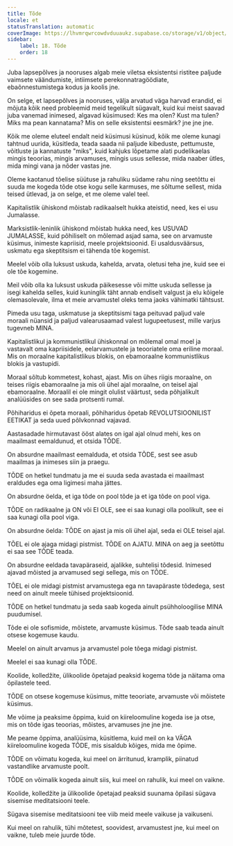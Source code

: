 ```yaml
---
title: Tõde
locale: et
statusTranslation: automatic
coverImage: https://lhvmrqwrcowdvduuaukz.supabase.co/storage/v1/object/public/strapi-uploads/small_cover-educacion-fundamental.webp-2d51a7828a2b1309555be27f7e2a61a0.webp
sidebar:
    label: 18. Tõde
    order: 18
---
```

Juba lapsepõlves ja nooruses algab meie viletsa eksistentsi ristitee paljude vaimsete väändumiste, intiimsete perekonnatragöödiate, ebaõnnestumistega kodus ja koolis jne.

On selge, et lapsepõlves ja nooruses, välja arvatud väga harvad erandid, ei mõjuta kõik need probleemid meid tegelikult sügavalt, kuid kui meist saavad juba vanemad inimesed, algavad küsimused: Kes ma olen? Kust ma tulen? Miks ma pean kannatama? Mis on selle eksistentsi eesmärk? jne jne jne.

Kõik me oleme eluteel endalt neid küsimusi küsinud, kõik me oleme kunagi tahtnud uurida, küsitleda, teada saada nii paljude kibeduste, pettumuste, võitluste ja kannatuste "miks", kuid kahjuks lõpetame alati pudelikaelas mingis teoorias, mingis arvamuses, mingis usus sellesse, mida naaber ütles, mida mingi vana ja nõder vastas jne.

Oleme kaotanud tõelise süütuse ja rahuliku südame rahu ning seetõttu ei suuda me kogeda tõde otse kogu selle karmuses, me sõltume sellest, mida teised ütlevad, ja on selge, et me oleme valel teel.

Kapitalistlik ühiskond mõistab radikaalselt hukka ateistid, need, kes ei usu Jumalasse.

Marksistlik-leninlik ühiskond mõistab hukka need, kes USUVAD JUMALASSE, kuid põhiliselt on mõlemad asjad sama, see on arvamuste küsimus, inimeste kapriisid, meele projektsioonid. Ei usaldusväärsus, uskmatu ega skeptitsism ei tähenda tõe kogemist.

Meelel võib olla luksust uskuda, kahelda, arvata, oletusi teha jne, kuid see ei ole tõe kogemine.

Meil võib olla ka luksust uskuda päikesesse või mitte uskuda sellesse ja isegi kahelda selles, kuid kuninglik täht annab endiselt valgust ja elu kõigele olemasolevale, ilma et meie arvamustel oleks tema jaoks vähimatki tähtsust.

Pimeda usu taga, uskmatuse ja skeptitsismi taga peituvad paljud vale moraali nüansid ja paljud valearusaamad valest lugupeetusest, mille varjus tugevneb MINA.

Kapitalistlikul ja kommunistlikul ühiskonnal on mõlemal omal moel ja vastavalt oma kapriisidele, eelarvamustele ja teooriatele oma eriline moraal. Mis on moraalne kapitalistlikus blokis, on ebamoraalne kommunistlikus blokis ja vastupidi.

Moraal sõltub kommetest, kohast, ajast. Mis on ühes riigis moraalne, on teises riigis ebamoraalne ja mis oli ühel ajal moraalne, on teisel ajal ebamoraalne. Moraalil ei ole mingit olulist väärtust, seda põhjalikult analüüsides on see sada protsenti rumal.

Põhiharidus ei õpeta moraali, põhiharidus õpetab REVOLUTSIOONILIST EETIKAT ja seda uued põlvkonnad vajavad.

Aastasadade hirmutavast ööst alates on igal ajal olnud mehi, kes on maailmast eemaldunud, et otsida TÕDE.

On absurdne maailmast eemalduda, et otsida TÕDE, sest see asub maailmas ja inimeses siin ja praegu.

TÕDE on hetkel tundmatu ja me ei suuda seda avastada ei maailmast eraldudes ega oma ligimesi maha jättes.

On absurdne öelda, et iga tõde on pool tõde ja et iga tõde on pool viga.

TÕDE on radikaalne ja ON või EI OLE, see ei saa kunagi olla poolikult, see ei saa kunagi olla pool viga.

On absurdne öelda: TÕDE on ajast ja mis oli ühel ajal, seda ei OLE teisel ajal.

TÕEL ei ole ajaga midagi pistmist. TÕDE on AJATU. MINA on aeg ja seetõttu ei saa see TÕDE teada.

On absurdne eeldada tavapäraseid, ajalikke, suhtelisi tõdesid. Inimesed ajavad mõisted ja arvamused segi sellega, mis on TÕDE.

TÕEL ei ole midagi pistmist arvamustega ega nn tavapäraste tõdedega, sest need on ainult meele tühised projektsioonid.

TÕDE on hetkel tundmatu ja seda saab kogeda ainult psühholoogilise MINA puudumisel.

Tõde ei ole sofismide, mõistete, arvamuste küsimus. Tõde saab teada ainult otsese kogemuse kaudu.

Meelel on ainult arvamus ja arvamustel pole tõega midagi pistmist.

Meelel ei saa kunagi olla TÕDE.

Koolide, kolledžite, ülikoolide õpetajad peaksid kogema tõde ja näitama oma õpilastele teed.

TÕDE on otsese kogemuse küsimus, mitte teooriate, arvamuste või mõistete küsimus.

Me võime ja peaksime õppima, kuid on kiireloomuline kogeda ise ja otse, mis on tõde igas teoorias, mõistes, arvamuses jne jne jne.

Me peame õppima, analüüsima, küsitlema, kuid meil on ka VÄGA kiireloomuline kogeda TÕDE, mis sisaldub kõiges, mida me õpime.

TÕDE on võimatu kogeda, kui meel on ärritunud, kramplik, piinatud vastandlike arvamuste poolt.

TÕDE on võimalik kogeda ainult siis, kui meel on rahulik, kui meel on vaikne.

Koolide, kolledžite ja ülikoolide õpetajad peaksid suunama õpilasi sügava sisemise meditatsiooni teele.

Sügava sisemise meditatsiooni tee viib meid meele vaikuse ja vaikuseni.

Kui meel on rahulik, tühi mõtetest, soovidest, arvamustest jne, kui meel on vaikne, tuleb meie juurde tõde.

